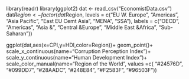 library(readr)
library(ggplot2)
dat <- read_csv("EconomistData.csv")
dat$Region <- factor(dat$Region,
                     levels = c("EU W. Europe",
                                "Americas",
                                "Asia Pacific",
                                "East EU Cemt Asia",
                                "MENA",
                                "SSA"),
                     labels = c("OECD",
                                "Americas",
                                "Asia &\nOceania",
                                "Central &\nEastern Europe",
                                "Middle East &\nnorth Africa",
                                "Sub-Saharan\nAfrica"))

ggplot(dat,aes(x=CPI,y=HDI,color=Region))+
  geom_point()+
 scale_x_continuous(name="Corruption Perception Index")+
 scale_y_continuous(name="Human Development Index")+
scale_color_manual(name="Region of the World",
                     values =c(
                       "#24576D",
                       "#099DD7",
                       "#28AADC",
                       "#248E84",
                       "#F2583F",
                       "#96503F"))
  
  